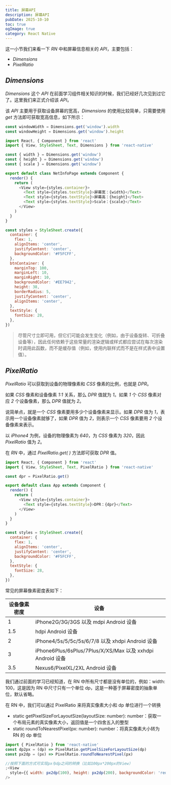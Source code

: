 ```yaml
---
title: 屏幕API
description: 屏幕API
pubDate: 2025-10-10
toc: true
ogImage: true
category: React Native
---
```


这一小节我们来看一下 _RN_ 中和屏幕信息相关的 _API_，主要包括：

- _Dimensions_
- _PixelRatio_

## _Dimensions_

_Dimensions_ 这个 _API_ 在前面学习组件相关知识的时候，我们已经好几次见到过它了。这里我们来正式介绍该 _API_。

该 _API_ 主要用于获取设备屏幕的宽高，_Dimensions_ 的使用比较简单，只需要使用 _get_ 方法即可获取宽高信息，如下所示：

```js
const windowWidth = Dimensions.get('window').width
const windowHeight = Dimensions.get('window').height
```

```js
import React, { Component } from 'react'
import { View, StyleSheet, Text, Dimensions } from 'react-native'

const { width } = Dimensions.get('window')
const { height } = Dimensions.get('window')
const { scale } = Dimensions.get('window')

export default class NetInfoPage extends Component {
  render() {
    return (
      <View style={styles.container}>
        <Text style={styles.textStyle}>屏幕宽：{width}</Text>
        <Text style={styles.textStyle}>屏幕高：{height}</Text>
        <Text style={styles.textStyle}>Scale：{scale}</Text>
      </View>
    )
  }
}

const styles = StyleSheet.create({
  container: {
    flex: 1,
    alignItems: 'center',
    justifyContent: 'center',
    backgroundColor: '#F5FCFF',
  },
  btnContainer: {
    marginTop: 100,
    marginLeft: 10,
    marginRight: 10,
    backgroundColor: '#EE7942',
    height: 38,
    borderRadius: 5,
    justifyContent: 'center',
    alignItems: 'center',
  },
  textStyle: {
    fontSize: 28,
  },
})
```

> 尽管尺寸立即可用，但它们可能会发生变化（例如，由于设备旋转、可折叠设备等），因此任何依赖于这些常量的渲染逻辑或样式都应尝试在每次渲染时调用此函数，而不是缓存值（例如，使用内联样式而不是在样式表中设置值）。

## _PixelRatio_

_PixelRatio_ 可以获取到设备的物理像素和 _CSS_ 像素的比例，也就是 _DPR_。

如果 _CSS_ 像素和设备像素 _1:1_ 关系，那么 _DPR_ 值就为 _1_。如果 _1_ 个 _CSS_ 像素对应 _2_ 个设备像素，那么 _DPR_ 值就为 _2_。

说简单点，就是一个 _CSS_ 像素要用多少个设备像素来显示。如果 _DPR_ 值为 _1_，表示用一个设备像素就够了，如果 _DPR_ 值为 _2_，则表示一个 _CSS_ 像素要用 _2_ 个设备像素来表示。

以 _iPhone4_ 为例，设备的物理像素为 _640_，为 _CSS_ 像素为 _320_，因此 _PixelRatio_ 值为 _2_。

在 _RN_ 中，通过 _PixelRatio.get( )_ 方法即可获取 _DPR_ 值。

```js
import React, { Component } from 'react'
import { View, StyleSheet, Text, PixelRatio } from 'react-native'

const dpr = PixelRatio.get()

export default class App extends Component {
  render() {
    return (
      <View style={styles.container}>
        <Text style={styles.textStyle}>DPR：{dpr}</Text>
      </View>
    )
  }
}

const styles = StyleSheet.create({
  container: {
    flex: 1,
    alignItems: 'center',
    justifyContent: 'center',
    backgroundColor: '#F5FCFF',
  },
  textStyle: {
    fontSize: 28,
  },
})
```

常见的屏幕像素密度表如下：

| 设备像素密度 | 设备                                                       |
| ------------ | ---------------------------------------------------------- |
| 1            | iPhone2G/3G/3GS 以及 mdpi Android 设备                     |
| 1.5          | hdpi Android 设备                                          |
| 2            | iPhone4/5s/5/5c/5s/6/7/8 以及 xhdpi Android 设备           |
| 3            | iPhone6Plus/6sPlus/7Plus/X/XS/Max 以及 xxhdpi Android 设备 |
| 3.5          | Nexus6/PixelXL/2XL Android 设备                            |

我们通过前面的学习已经知道，在 RN 中所有尺寸都是没有单位的，例如：width: 100，这是因为 RN 中尺寸只有一个单位 dp，这是一种基于屏幕密度的抽象单位，默认省略。

在 RN 中，我们可以通过 PixelRatio 来将真实像素大小和 dp 单位进行一个转换

- static getPixelSizeForLayoutSize(layoutSize: number): number：获取一个布局元素的真实像素大小，返回值是一个四舍五入的整型
- static roundToNearestPixel(px: number): number：将真实像素大小转为 RN 的 dp 单位

```js
import { PixelRatio } from 'react-native'
const dp2px = (dp) => PixelRatio.getPixelSizeForLayoutSize(dp)
const px2dp = (px) => PixelRatio.roundToNearestPixel(px)

//按照下面的方式可实现px与dp之间的转换（比如100px*200px的View）
;<View
  style={{ width: px2dp(100), height: px2dp(200), backgroundColor: 'red' }}
/>
```
